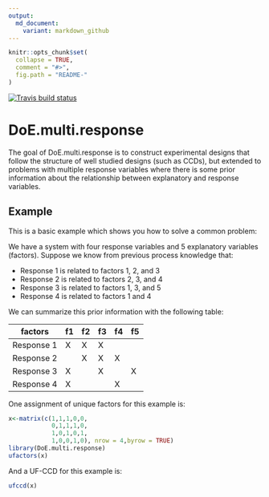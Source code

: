 ```yaml
---
output:
  md_document:
    variant: markdown_github
---
```


<!-- README.md is generated from README.Rmd. Please edit that file -->

```r
knitr::opts_chunk$set(
  collapse = TRUE,
  comment = "#>",
  fig.path = "README-"
)
```

[![Travis build status](https://travis-ci.org/margetw/DoE.multi.response.svg?branch=master)](https://travis-ci.org/margetw/DoE.multi.response)

# DoE.multi.response

The goal of DoE.multi.response is to construct experimental designs that follow the structure of well studied designs (such as CCDs), but extended to problems with multiple response variables where there is some prior information about the relationship between explanatory and response variables. 

## Example

This is a basic example which shows you how to solve a common problem:

We have a system with four response variables and 5 explanatory variables (factors). Suppose we know from previous process knowledge that:

- Response 1 is related to factors 1, 2, and 3
- Response 2 is related to factors 2, 3, and 4
- Response 3 is related to factors 1, 3, and 5
- Response 4 is related to factors 1 and 4

We can summarize this prior information with the following table:

factors     |f1 |f2 |f3 |f4 |f5
----------- | - | - | - | - | --
Response 1  | X | X | X |   |   
Response 2  |   | X | X | X |   
Response 3  | X |   | X |   | X 
Response 4  | X |   |   | X |   

One assignment of unique factors for this example is:

```r
x<-matrix(c(1,1,1,0,0,
            0,1,1,1,0,
            1,0,1,0,1,
            1,0,0,1,0), nrow = 4,byrow = TRUE)
library(DoE.multi.response)
ufactors(x)
```

And a UF-CCD for this example is:

```r
ufccd(x)
```

